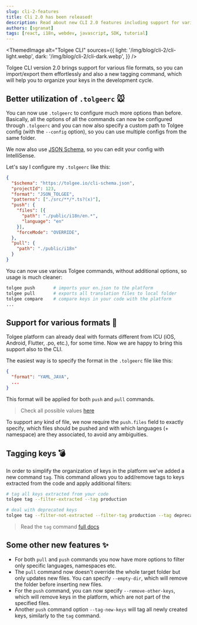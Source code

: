 ```yaml
---
slug: cli-2-features
title: Cli 2.0 has been released!
description: Read about new CLI 2.0 features including support for various formats and new tagging command.
authors: [sgranat]
tags: [react, i18n, webdev, javascript, SDK, tutorial]
---
```



<ThemedImage
  alt="Tolgee CLI"
  sources={{
    light: '/img/blog/cli-2/cli-light.webp',
    dark: '/img/blog/cli-2/cli-dark.webp',
  }}
/>

Tolgee CLI version 2.0 brings support for various file formats, so you can import/export them effortlessly and also a new tagging command, which will help you to organize your keys in the development cycle.


<!-- truncate-->

## Better utilization of `.tolgeerc` 🐭

You can now use `.tolgeerc` to configure much more options than before. Basically, all the options of all the commands can now be configured through `.tolgeerc` and you can now also specify a custom path to Tolgee config (with the `--config` option), so you can use multiple configs from the same folder.

We now also use [JSON Schema](https://json-schema.org/), so you can edit your config with IntelliSense.

Let's say I configure my `.tolgeerc` like this:

```json
{
  "$schema": "https://tolgee.io/cli-schema.json",
  "projectId": 123,
  "format": "JSON_TOLGEE",
  "patterns": ["./src/**/*.ts?(x)"],
  "push": {
    "files": [{
      "path": "./public/i18n/en.*",
      "language": "en"
    }],
    "forceMode": "OVERRIDE",
  },
  "pull": {
    "path": "./public/i18n"
  }
}
```

You can now use various Tolgee commands, without additional options, so usage is much cleaner:

```bash
tolgee push       # imports your en.json to the platform
tolgee pull       # exports all translation files to local folder
tolgee compare    # compare keys in your code with the platform
...
```

## Support for various formats 🚀

Tolgee platform can already deal with formats different from ICU (iOS, Android, Flutter, .po, etc.), for some time. Now we are happy to bring this support also to the CLI.

The easiest way is to specify the format in the `.tolgeerc` file like this:

```json
{
  "format": "YAML_JAVA",
  ...
}
```

This format will be applied for both `push` and `pull` commands.

> Check all possible values [here](https://tolgee.io/tolgee-cli/project-configuration#format)

To support any kind of file, we now require the `push.files` field to exactly specify, which files should be pushed and with which languages (+ namespace) are they associated, to avoid any ambiguities.

## Tagging keys 💣

In order to simplify the organization of keys in the platform we've added a new command `tag`. This command allows you to add/remove tags to keys extracted from the code and apply additional filters:

```sh
# tag all keys extracted from your code
tolgee tag --filter-extracted --tag production

# deal with deprecated keys
tolgee tag --filter-not-extracted --filter-tag production --tag deprecated --untag production
```

> Read the `tag` command [full docs](https://tolgee.io/tolgee-cli/extraction/tagging-keys)

## Some other new features ✨

 - For both `pull` and `push` commands you now have more options to filter only specific languages, namespaces etc.
 - The `pull` command now doesn't override the whole target folder but only updates new files. You can specify `--empty-dir`, which will remove the folder before inserting new files.
 - For the `push` command, you can now specify `--remove-other-keys`, which will remove keys in the platform, which are not part of the specified files.
 - Another `push` command option `--tag-new-keys` will tag all newly created keys, similarly to the `tag` command.


